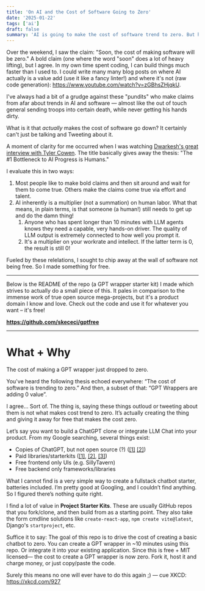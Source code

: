 ```yaml
---
title: 'On AI and the Cost of Software Going to Zero'
date: '2025-01-22'
tags: ['ai']
draft: false
summary: 'AI is going to make the cost of software trend to zero. But how? And when?'
---
```


Over the weekend, I saw the claim: "Soon, the cost of making software will be zero." A bold claim (one where the word "soon" does a lot of heavy lifting), but I agree. In my own time spent coding, I can build things much faster than I used to. I could write many many blog posts on where AI actually is a value add (use it like a fancy linter!) and where it's not (raw code generation): https://www.youtube.com/watch?v=zGBhsZHjqkU.

I've always had a bit of a grudge against these "pundits" who make claims from afar about trends in AI and software — almost like the out of touch general sending troops into certain death, while never getting his hands dirty. 

What is it that *actually* makes the cost of software go down? It certainly can't just be talking and Tweeting about it.

A moment of clarity for me occurred when I was watching [Dwarkesh's great interview with Tyler Cowen](https://www.youtube.com/watch?v=GT_sXIUJPUo). The title basically gives away the thesis: "The #1 Bottleneck to AI Progress is Humans."

I evaluate this in two ways:
1. Most people like to make bold claims and then sit around and wait for them to come true. Others make the claims come true via effort and talent.
2. AI inherently is a multiplier (not a summation) on human labor. What that means, in plain terms, is that someone (a human!) still needs to get up and do the damn thing! 
   1. Anyone who has spent longer than 10 minutes with LLM agents knows they need a capable, very hands-on driver. The quality of LLM output is extremely connected to how well you prompt it. 
   2. It's a multiplier on your workrate and intellect. If the latter term is 0, the result is still 0!

Fueled by these relelations, I sought to chip away at the wall of software not being free. So I made something for free.

---
Below is the README of the repo (a GPT wrapper starter kit) I made which strives to actually do a small piece of this. It pales in comparison to the immense work of true open source mega-projects, but it's a product domain I know and love. Check out the code and use it for whatever you want – it's free! 

**https://github.com/skececi/gptfree**

---

# What + Why
The cost of making a GPT wrapper just dropped to zero.

You've heard the following thesis echoed everywhere: “The cost of software is trending to zero.” And then, a subset of that: “GPT Wrappers are adding 0 value”.

I agree… Sort of. The thing is, saying these things outloud or tweeting about them is not what makes cost trend to zero. It’s actually creating the thing and giving it away for free that makes the cost zero.

Let’s say you want to build a ChatGPT clone or integrate LLM Chat into your product.
From my Google searching, several things exist:
- Copies of ChatGPT, but not open source (?) ([\[1\]](https://t3.chat/) [\[2\]](https://chat.thunderlink.me/))
- Paid libraries/starterkits ([\[1\]](https://enhanceui.gumroad.com/l/chatgpt-template-starter-kit), [\[2\]](https://github.com/horizon-ui/chatgpt-ai-template), [\[3\]](https://letsremote.lemonsqueezy.com/buy/8aea640f-0ea4-42c6-a171-8624e59198d4?discount=100))
- Free frontend only UIs (e.g. SillyTavern)
- Free backend only frameworks/libraries

What I cannot find is a very simple way to create a fullstack chatbot starter, batteries included. I’m pretty good at Googling, and I couldn’t find anything. So I figured there’s nothing quite right.

I find a lot of value in **Project Starter Kits**. These are usually GitHub repos that you fork/clone, and then build from as a starting point. They also take the form cmdline solutions like `create-react-app`, `npm create vite@latest`, Django's `startproject`, etc.

Suffice it to say: The goal of this repo is to drive the cost of creating a basic chatbot to zero. You can create a GPT wrapper in ~10 minutes using this repo. Or integrate it into your existing application. Since this is free + MIT licensed— the cost to create a GPT wrapper is now zero. Fork it, host it and charge money, or just copy/paste the code.

Surely this means no one will ever have to do this again ;\) — cue XKCD: https://xkcd.com/927



